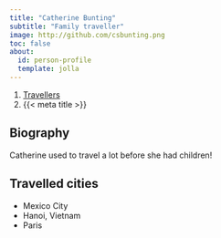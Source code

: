 ```yaml
---
title: "Catherine Bunting"
subtitle: "Family traveller"
image: http://github.com/csbunting.png
toc: false
about:
  id: person-profile
  template: jolla
---
```


```{=html}
<nav aria-label="breadcrumb">
  <ol class="breadcrumb">
    <li class="breadcrumb-item"><a href="../../travellers.html">Travellers</a></li>
    <li class="breadcrumb-item active" aria-current="page">{{< meta title >}}</li>
  </ol>
</nav>
```

:::{#person-profile}
:::

## Biography

Catherine used to travel a lot before she had children!

## Travelled cities

- Mexico City
- Hanoi, Vietnam
- Paris
